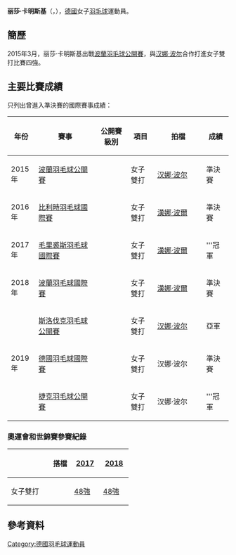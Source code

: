 {{noteTA|G1=Badminton}}
{{Infobox 羽球選手
| playername              = 丽莎·卡明斯基<br/>{{lang|de|Lisa Kaminski}}
| image                   = 
| size                    = 
| caption                 = 
| birth_name              = 
| date_of_birth           = {{birth_date_and_age|1990|6|18}}
| place_of_birth          = 
| height                  = 
| weight                  = 
| event                   = 女子單打、女子雙打
| country                 = {{GER}}
| years_active            = 
| handedness              = 
| coach                   = 
| highest_ranking         = 第113位（女雙-[[汉娜·波尔|汉娜·波尔]]）
| date_of_highest_ranking = 2015年6月25日<ref name="ranking">[http://bwfcontent.tournamentsoftware.com/ranking/player.aspx?id=9494&player=355054 BWF World Ranking - Ranking of Lisa KAMINSKI (81374)]{{en}}</ref>
| current_ranking         = 第840位（女單）<br/>第115位（女雙-[[汉娜·波尔|汉娜·波尔]]）<br/>第553位（女雙-[[格雷斯·加布里埃尔|加布里埃尔]]）
| date_of_current_ranking = 2015年8月6日<ref>[http://bwfcontent.tournamentsoftware.com/ranking/category.aspx?id=9494&category=473 BWF World Ranking - BWF世界排名榜 (8/6/2015) - Women's singles] {{Wayback|url=http://bwfcontent.tournamentsoftware.com/ranking/category.aspx?id=9494&category=473 |date=20200323172041 }}{{en}}</ref><ref>[http://bwfcontent.tournamentsoftware.com/ranking/category.aspx?id=9494&category=475 BWF World Ranking - BWF世界排名榜 (8/6/2015) - Women's doubles] {{Wayback|url=http://bwfcontent.tournamentsoftware.com/ranking/category.aspx?id=9494&category=475 |date=20200323171952 }}{{en}}</ref>
| played                  = 4勝–8負（女單）<br/>5勝–15負（女雙）<br/>0勝–1負（混雙）
| titles                  = 
| bwf_profile             = 21C87247-915C-43B3-8D94-340AA4A91F83
| bwf_id                  = 81374
| updated                 = 2015年8月7日
}}
{{MedalTableTop}}
{{MedalSport | 女子[[羽毛球|羽毛球]]}}
{{MedalCountry | {{GER}}}}
{{MedalBottom}}
'''丽莎·卡明斯基'''（{{lang-de|'''Lisa Kaminski'''}}，{{bd|1990年|6月18日||}}），[[德國|德國]]女子[[羽毛球|羽毛球]]運動員。

==簡歷==
2015年3月，丽莎·卡明斯基出戰[[2015年波蘭羽毛球公開賽|波蘭羽毛球公開賽]]，與[[汉娜·波尔|汉娜·波尔]]合作打進女子雙打比賽四強。

==主要比賽成績==
只列出曾進入準決賽的國際賽事成績：
{| class=wikitable style="text-align:center; font-size:small;" 
!width="50"|年份
!width="180"|賽事
!width="80"|公開賽級別
!width="60"|項目
!width="140"|拍檔
!width="50"|成績
|-
!rowspan="1"|2015年
|[[2015年波蘭羽毛球公開賽|波蘭羽毛球公開賽]]
|{{BWFIC}}
|女子雙打
|[[汉娜·波尔|汉娜·波尔]]
|bgcolor="#b8860b"|準決賽
|-
!rowspan="1"|2016年
|[[2016年比利時羽毛球國際賽|比利時羽毛球國際賽]]
|{{BWFIC}}
|女子雙打
|[[漢娜·波爾|漢娜·波爾]]
|bgcolor="#b8860b"|準決賽
|-
!rowspan="1"|2017年
|[[2017年毛里裘斯羽毛球國際賽|毛里裘斯羽毛球國際賽]]
|{{BWFIS}}
|女子雙打
|[[漢娜·波爾|漢娜·波爾]]
|bgcolor="gold"|'''冠軍
|-
!rowspan="1"|2018年
|[[2018年波蘭羽毛球國際賽|波蘭羽毛球國際賽]]
|{{BWFIS}}
|女子雙打
|[[漢娜·波爾|漢娜·波爾]]
|bgcolor="#b8860b"|準決賽
|-
!rowspan="3"|2019年
|[[2019年斯洛伐克羽毛球公開賽|斯洛伐克羽毛球公開賽]]
|{{BWFFS}}
|女子雙打
|[[汉娜·波尔|汉娜·波尔]]
|bgcolor="silver"|亞軍
|-
|[[2019年德國羽毛球國際賽|德國羽毛球國際賽]]
|{{BWFFS}}
|女子雙打
|汉娜·波尔
|bgcolor="#b8860b"|準決賽
|-
|[[2019年捷克羽毛球公開賽|捷克羽毛球公開賽]]
|{{BWFFS}}
|女子雙打
|汉娜·波尔
|bgcolor="gold"|'''冠軍
|}
{{BWF賽事級別索引}}

===奧運會和世錦賽參賽紀錄===
{| class=wikitable style="text-align:center; font-size:small;" 
!
!搭檔
!width="50"|[[2017年世界羽毛球錦標賽|2017]]
!width="50"|[[2018年世界羽毛球錦標賽|2018]]
|-
|width="80"|女子雙打
|{{nowrap|[[汉娜·波尔|汉娜·波尔]]}}
|[[2017年世界羽毛球錦標賽女子雙打項目|48強]]
|[[2018年世界羽毛球錦標賽女子雙打項目|48強]]
|}

==參考資料==
{{Reflist}}

{{DEFAULTSORT:Kaminski, Lisa}}
[[Category:德國羽毛球運動員|Category:德國羽毛球運動員]]